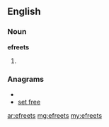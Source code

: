 ==English==

===Noun===
'''efreets'''

# {{plural of|[[efreet]]}}

===Anagrams===
* {{alphagram|eeefrst}}
* [[set free#English|set free]]

[[ar:efreets]]
[[mg:efreets]]
[[my:efreets]]